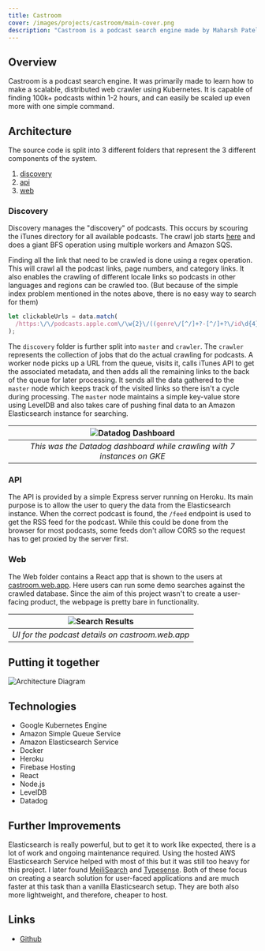 ```yaml
---
title: Castroom
cover: /images/projects/castroom/main-cover.png
description: "Castroom is a podcast search engine made by Maharsh Patel. It was primarily made to learn how to make a scalable, distributed web crawler using Kubernetes. It is capable of finding 100k+ podcasts within 1-2 hours, and can easily be scaled up even more with one simple command. This article describes the general architecture of the application and highlights possibilities for improvements."
---
```


## Overview

Castroom is a podcast search engine. It was primarily made to learn how to make a scalable, distributed web crawler using Kubernetes. It is capable of finding 100k+ podcasts within 1-2 hours, and can easily be scaled up even more with one simple command.

## Architecture

The source code is split into 3 different folders that represent the 3 different components of the system.

1. [discovery](https://github.com/castroom/castroom/tree/master/discovery)
2. [api](https://github.com/castroom/castroom/tree/master/api)
3. [web](https://github.com/castroom/castroom/tree/master/web)

### Discovery

Discovery manages the "discovery" of podcasts. This occurs by scouring the iTunes directory for all available podcasts. The crawl job starts [here](https://podcasts.apple.com/us/genre/podcasts-arts/id1301) and does a giant BFS operation using multiple workers and Amazon SQS.

Finding all the link that need to be crawled is done using a regex operation. This will crawl all the podcast links, page numbers, and category links. It also enables the crawling of different locale links so podcasts in other languages and regions can be crawled too. (But because of the simple index problem mentioned in the notes above, there is no easy way to search for them)

```javascript
let clickableUrls = data.match(
  /https:\/\/podcasts.apple.com\/\w{2}\/((genre\/[^/]+?-[^/]+?\/id\d{4}(\?letter=.(&amp;page=\d\d?#page)?)?)|podcast\/(([^/]+?-){0,100}([^/]+?)\/id\d{0,12})(?="))/g
);
```

The `discovery` folder is further split into `master` and `crawler`. The `crawler` represents the collection of jobs that do the actual crawling for podcasts. A worker node picks up a URL from the queue, visits it, calls iTunes API to get the associated metadata, and then adds all the remaining links to the back of the queue for later processing. It sends all the data gathered to the `master` node which keeps track of the visited links so there isn't a cycle during processing. The `master` node maintains a simple key-value store using LevelDB and also takes care of pushing final data to an Amazon Elasticsearch instance for searching.

|       ![Datadog Dashboard](/images/projects/castroom/datadog.png)       |
| :---------------------------------------------------------------------: |
| _This was the Datadog dashboard while crawling with 7 instances on GKE_ |

### API

The API is provided by a simple Express server running on Heroku. Its main purpose is to allow the user to query the data from the Elasticsearch instance. When the correct podcast is found, the `/feed` endpoint is used to get the RSS feed for the podcast. While this could be done from the browser for most podcasts, some feeds don't allow CORS so the request has to get proxied by the server first.

### Web

The Web folder contains a React app that is shown to the users at [castroom.web.app](https://castroom.web.app). Here users can run some demo searches against the crawled database. Since the aim of this project wasn't to create a user-facing product, the webpage is pretty bare in functionality.

| ![Search Results](/images/projects/castroom/search_results.png) |
| :-------------------------------------------------------------: |
|        _UI for the podcast details on castroom.web.app_         |

## Putting it together

![Architecture Diagram](/images/projects/castroom/architecture.png)

## Technologies

- Google Kubernetes Engine
- Amazon Simple Queue Service
- Amazon Elasticsearch Service
- Docker
- Heroku
- Firebase Hosting
- React
- Node.js
- LevelDB
- Datadog

## Further Improvements

Elasticsearch is really powerful, but to get it to work like expected, there is a lot of work and ongoing maintenance required. Using the hosted AWS Elasticsearch Service helped with most of this but it was still too heavy for this project. I later found [MeiliSearch](https://github.com/meilisearch/MeiliSearch) and [Typesense](https://github.com/typesense/typesense). Both of these focus on creating a search solution for user-faced applications and are much faster at this task than a vanilla Elasticsearch setup. They are both also more lightweight, and therefore, cheaper to host.

## Links

- [Github](https://www.github.com/castroom/castroom)
